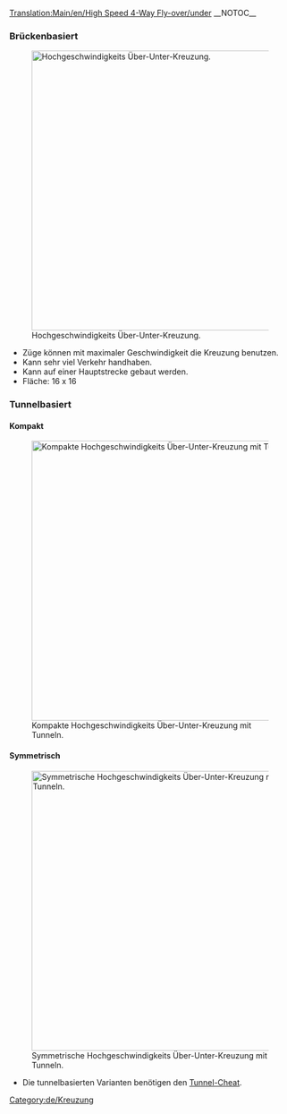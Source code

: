 [[Translation:Main/en/High Speed 4-Way Fly-over/under]]
{{en/-}}{{de/Kreuzungsmenü}}__NOTOC__
===Brückenbasiert===
[[File:en/Flyover.png|none|thumb|500px|Hochgeschwindigkeits Über-Unter-Kreuzung.]]
* Züge können mit maximaler Geschwindigkeit die Kreuzung benutzen.
* Kann sehr viel Verkehr handhaben.
* Kann auf einer Hauptstrecke gebaut werden.
* Fläche: 16 x 16

===Tunnelbasiert===
====Kompakt====
[[File:en/Flyover tunnels compact.png|none|thumb|500px|Kompakte Hochgeschwindigkeits Über-Unter-Kreuzung mit Tunneln.]]

====Symmetrisch====
[[File:en/Flyover tunnels symmetric.png|none|thumb|500px|Symmetrische Hochgeschwindigkeits Über-Unter-Kreuzung mit Tunneln.]]
* Die tunnelbasierten Varianten benötigen den [[Main/en/Cheats/De#Tunnel dürfen kreuzen|Tunnel-Cheat]].

[[Category:de/Kreuzung]]